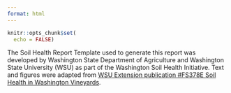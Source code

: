 ```yaml
---
format: html
---
```


```r
knitr::opts_chunk$set(
  echo = FALSE)
```

The Soil Health Report Template used to generate this report was developed by Washington State Department of Agriculture and Washington State University (WSU) as part of the Washington Soil Health Initiative. Text and figures were adapted from [WSU Extension publication #FS378E Soil Health in Washington Vineyards](https://pubs.extension.wsu.edu/soil-health-in-washington-vineyards "WSU Extension publication").
